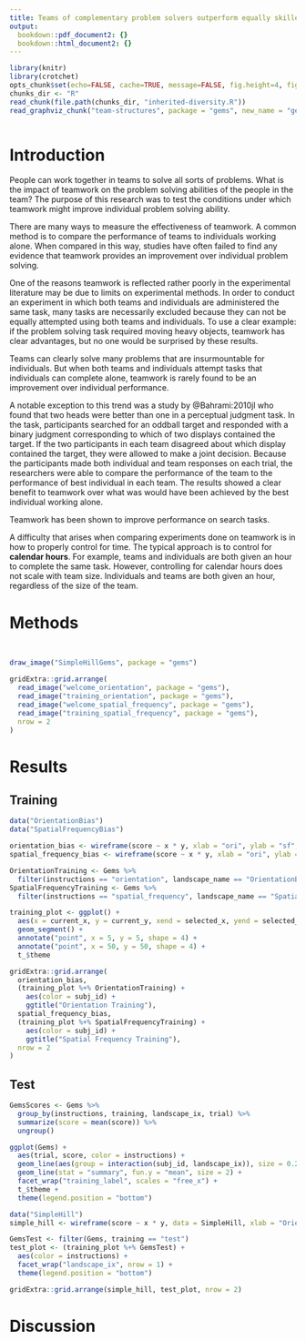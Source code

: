 ```yaml
---
title: Teams of complementary problem solvers outperform equally skilled individuals
output:
  bookdown::pdf_document2: {}
  bookdown::html_document2: {}
---
```

```r
library(knitr)
library(crotchet)
opts_chunk$set(echo=FALSE, cache=TRUE, message=FALSE, fig.height=4, fig.width=4)
chunks_dir <- "R"
read_chunk(file.path(chunks_dir, "inherited-diversity.R"))
read_graphviz_chunk("team-structures", package = "gems", new_name = "gems-team-strategies")
```
```r
```

# Introduction {-}

People can work together in teams to solve all sorts of problems. What is the
impact of teamwork on the problem solving abilities of the people in the team?
The purpose of this research was to test the conditions under which teamwork
might improve individual problem solving ability.

There are many ways to measure the effectiveness of teamwork. A common method
is to compare the performance of teams to individuals working alone. When
compared in this way, studies have often failed to find any evidence that
teamwork provides an improvement over individual problem solving.

One of the reasons teamwork is reflected rather poorly in the experimental
literature may be due to limits on experimental methods. In order to conduct an
experiment in which both teams and individuals are administered the same task,
many tasks are necessarily excluded because they can not be equally attempted
using both teams and individuals. To use a clear example: if the problem
solving task required moving heavy objects, teamwork has clear advantages, but
no one would be surprised by these results.

Teams can clearly solve many problems that are insurmountable for individuals.
But when both teams and individuals attempt tasks that individuals can complete
alone, teamwork is rarely found to be an improvement over individual
performance.

A notable exception to this trend was a study by @Bahrami:2010jl who found
that two heads were better than one in a perceptual judgment task. In the
task, participants searched for an oddball target and responded with a
binary judgment corresponding to which of two displays contained the
target. If the two participants in each team disagreed about which display
contained the target, they were allowed to make a joint decision. Because
the participants made both individual and team responses on each trial,
the researchers were able to compare the performance of the team to the
performance of best individual in each team. The results showed a clear
benefit to teamwork over what was would have been achieved by the
best individual working alone.

Teamwork has been shown to improve performance on search tasks.

A difficulty that arises when comparing experiments done on teamwork
is in how to properly control for time. The typical approach is to control
for **calendar hours**. For example, teams and individuals are both given
an hour to complete the same task. However, controlling for calendar hours does
not scale with team size. Individuals and teams are both given an hour,
regardless of the size of the team.

# Methods {-}

```r
```

```r
```

```r
draw_image("SimpleHillGems", package = "gems")
```

```r
gridExtra::grid.arrange(
  read_image("welcome_orientation", package = "gems"),
  read_image("training_orientation", package = "gems"),
  read_image("welcome_spatial_frequency", package = "gems"),
  read_image("training_spatial_frequency", package = "gems"),
  nrow = 2
)
```

# Results {-}

## Training {-}

```r
data("OrientationBias")
data("SpatialFrequencyBias")

orientation_bias <- wireframe(score ~ x * y, xlab = "ori", ylab = "sf", data = OrientationBias)
spatial_frequency_bias <- wireframe(score ~ x * y, xlab = "ori", ylab = "sf", data = SpatialFrequencyBias)

OrientationTraining <- Gems %>%
  filter(instructions == "orientation", landscape_name == "OrientationBias")
SpatialFrequencyTraining <- Gems %>%
  filter(instructions == "spatial_frequency", landscape_name == "SpatialFrequencyBias")

training_plot <- ggplot() +
  aes(x = current_x, y = current_y, xend = selected_x, yend = selected_y, group = subj_id) +
  geom_segment() +
  annotate("point", x = 5, y = 5, shape = 4) +
  annotate("point", x = 50, y = 50, shape = 4) +
  t_$theme

gridExtra::grid.arrange(
  orientation_bias,
  (training_plot %+% OrientationTraining) +
    aes(color = subj_id) +
    ggtitle("Orientation Training"),
  spatial_frequency_bias,
  (training_plot %+% SpatialFrequencyTraining) +
    aes(color = subj_id) +
    ggtitle("Spatial Frequency Training"),
  nrow = 2
)
```

## Test {-}

```r
GemsScores <- Gems %>%
  group_by(instructions, training, landscape_ix, trial) %>%
  summarize(score = mean(score)) %>%
  ungroup()

ggplot(Gems) +
  aes(trial, score, color = instructions) +
  geom_line(aes(group = interaction(subj_id, landscape_ix)), size = 0.2) +
  geom_line(stat = "summary", fun.y = "mean", size = 2) +
  facet_wrap("training_label", scales = "free_x") +
  t_$theme +
  theme(legend.position = "bottom")
```

```r
data("SimpleHill")
simple_hill <- wireframe(score ~ x * y, data = SimpleHill, xlab = "Orientation", ylab = "Spatial frequency")

GemsTest <- filter(Gems, training == "test")
test_plot <- (training_plot %+% GemsTest) +
  aes(color = instructions) +
  facet_wrap("landscape_ix", nrow = 1) +
  theme(legend.position = "bottom")

gridExtra::grid.arrange(simple_hill, test_plot, nrow = 2)
```

# Discussion {-}
